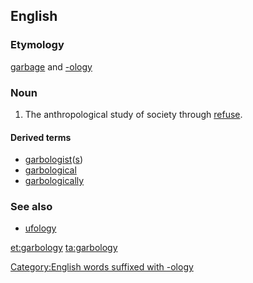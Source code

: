 ==English==

===Etymology===
[[garbage]] and [[-ology]]

===Noun===
{{en-noun|-}}

# The anthropological study of society through [[refuse]].

====Derived terms====
* [[garbologist]]([[garbologists|s]])
* [[garbological]]
* [[garbologically]]

===See also===
* [[ufology]]

[[Category:English words suffixed with -ology]]

[[et:garbology]]
[[ta:garbology]]